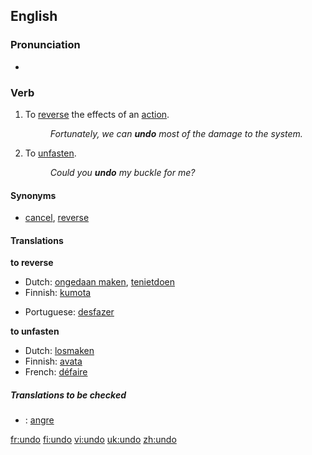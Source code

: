 ==English==

===Pronunciation===
* {{IPA|/ʌn'duː/}}

===Verb===
{{irregverb|'''to undo'''|'''[[undoes]]'''|'''[[undid]]'''|'''[[undone]]'''|'''[[undoing]]'''}}
# To [[reverse]] the effects of an [[action]].
#: ''Fortunately, we can '''undo''' most of the damage to the system.''
# To [[unfasten]].
#: ''Could you '''undo''' my buckle for me?''

====Synonyms====
*[[cancel]], [[reverse]]

====Translations====
'''to reverse'''
{{top}}
*Dutch: [[ongedaan maken]], [[tenietdoen]]
*Finnish: [[kumota]]
{{mid}}
*Portuguese: [[desfazer]]
{{bottom}}

'''to unfasten'''
{{top}}
*Dutch: [[losmaken]]
*Finnish: [[avata]]
*French: [[défaire]]
{{mid}}
{{bottom}}

=====Translations to be checked=====
{{checktrans}}
*{{ttbc|Norwegian}}: [[angre]]

[[fr:undo]]
[[fi:undo]]
[[vi:undo]]
[[uk:undo]]
[[zh:undo]]